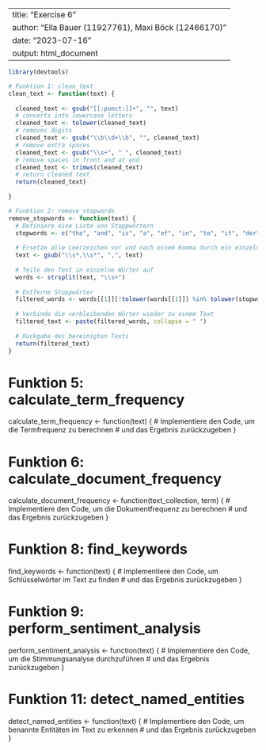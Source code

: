 
---
title: "Exercise 6"
author: "Ella Bauer (11927761), Maxi Böck (12466170)"
date: "2023-07-16"
output: html_document
---
```r
library(devtools)
```

```r
# Funktion 1: clean_text
clean_text <- function(text) {
  
  cleaned_text <- gsub("[[:punct:]]+", "", text)
  # converts into lowercase letters
  cleaned_text <- tolower(cleaned_text)
  # removes digits
  cleaned_text <- gsub("\\b\\d+\\b", "", cleaned_text)
  # remove extra spaces
  cleaned_text <- gsub("\\s+", " ", cleaned_text)
  # remove spaces in front and at end
  cleaned_text <- trimws(cleaned_text)
  # return cleaned text
  return(cleaned_text)
  
}
```



```r
# Funktion 2: remove_stopwords
remove_stopwords <- function(text) {
  # Definiere eine Liste von Stoppwörtern
  stopwords <- c("the", "and", "is", "a", "of", "in", "to", "it", "der", "die", "das", "und", "ist", "ein", "von", "in", "zu", "es", "Es", "Zu", "Und", "Ist", "Ein", "Von", "In", "Der", "Die", "Das")
  
  # Ersetze alle Leerzeichen vor und nach einem Komma durch ein einzelnes Leerzeichen
  text <- gsub("\\s*,\\s*", ",", text)
  
  # Teile den Text in einzelne Wörter auf
  words <- strsplit(text, "\\s+")
  
  # Entferne Stoppwörter
  filtered_words <- words[[1]][!tolower(words[[1]]) %in% tolower(stopwords)]
  
  # Verbinde die verbleibenden Wörter wieder zu einem Text
  filtered_text <- paste(filtered_words, collapse = " ")
  
  # Rückgabe des bereinigten Texts
  return(filtered_text)
}

```







# Funktion 5: calculate_term_frequency
calculate_term_frequency <- function(text) {
  # Implementiere den Code, um die Termfrequenz zu berechnen
  # und das Ergebnis zurückzugeben
}

# Funktion 6: calculate_document_frequency
calculate_document_frequency <- function(text_collection, term) {
  # Implementiere den Code, um die Dokumentfrequenz zu berechnen
  # und das Ergebnis zurückzugeben
}

# Funktion 8: find_keywords
find_keywords <- function(text) {
  # Implementiere den Code, um Schlüsselwörter im Text zu finden
  # und das Ergebnis zurückzugeben
}

# Funktion 9: perform_sentiment_analysis
perform_sentiment_analysis <- function(text) {
  # Implementiere den Code, um die Stimmungsanalyse durchzuführen
  # und das Ergebnis zurückzugeben
}

# Funktion 11: detect_named_entities
detect_named_entities <- function(text) {
  # Implementiere den Code, um benannte Entitäten im Text zu erkennen
  # und das Ergebnis zurückzugeben
}


